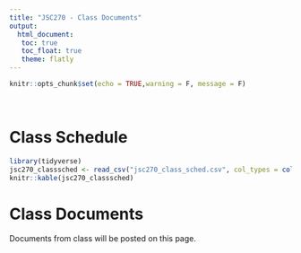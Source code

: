```yaml
---
title: "JSC270 - Class Documents"
output: 
  html_document:
   toc: true
   toc_float: true
   theme: flatly
---
```


```r
knitr::opts_chunk$set(echo = TRUE,warning = F, message = F)
```

<br>

# Class Schedule

```r
library(tidyverse)
jsc270_classsched <- read_csv("jsc270_class_sched.csv", col_types = cols(Week = col_character()), na = "null")
knitr::kable(jsc270_classsched)
```

# Class Documents

Documents from class will be posted on this page.